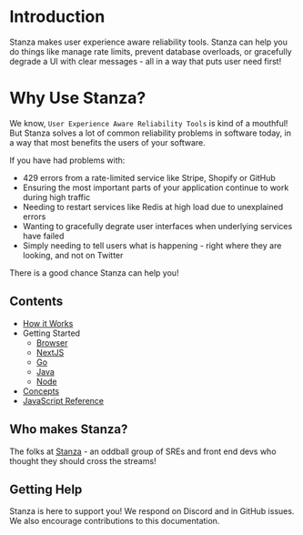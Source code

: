 # Introduction

Stanza makes user experience aware reliability tools. Stanza can help you do things like manage rate limits, prevent database overloads, or gracefully degrade a UI with clear messages - all in a way that puts user need first!

# Why Use Stanza?

We know, `User Experience Aware Reliability Tools` is kind of a mouthful! But Stanza solves a lot of common reliability problems in software today, in a way that most benefits the users of your software.

If you have had problems with:
- 429 errors from a rate-limited service like Stripe, Shopify or GitHub
- Ensuring the most important parts of your application continue to work during high traffic
- Needing to restart services like Redis at high load due to unexplained errors
- Wanting to gracefully degrate user interfaces when underlying services have failed
- Simply needing to tell users what is happening - right where they are looking, and not on Twitter

There is a good chance Stanza can help you!

## Contents
- [How it Works](./howitworks)
- Getting Started
  - [Browser](./gettingstarted/browser)
  - [NextJS](./gettingstarted/next-js)
  - [Go](./gettingstarted/go)
  - [Java](./gettingstarted/java)
  - [Node](./gettingstarted/node)
- [Concepts](./concepts)
- [JavaScript Reference](./javascript)

## Who makes Stanza?

The folks at [Stanza](https://stanza.systems) - an oddball group of SREs and front end devs who thought they should cross the streams!

## Getting Help

Stanza is here to support you! We respond on Discord and in GitHub issues. We also encourage contributions to this documentation.
